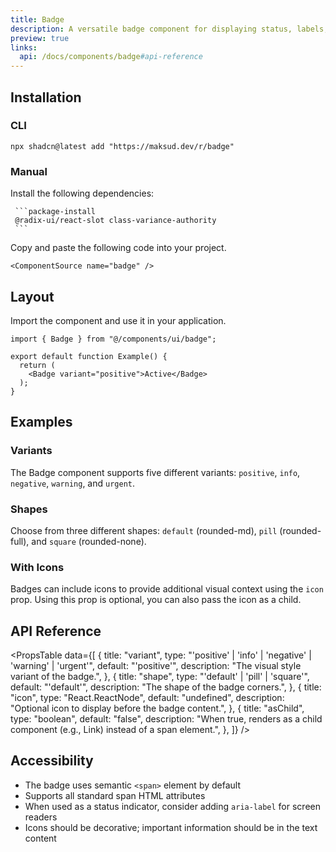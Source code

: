 ```yaml
---
title: Badge
description: A versatile badge component for displaying status, labels, and metadata with multiple variants and shapes.
preview: true
links:
  api: /docs/components/badge#api-reference
---
```


<ComponentTabs name="badge-demo" />

## Installation

### CLI

```package-install
npx shadcn@latest add "https://maksud.dev/r/badge"
```

### Manual

<Steps>
  <Step>
     Install the following dependencies:

     ```package-install
     @radix-ui/react-slot class-variance-authority
     ```
  </Step>
  <Step>
    Copy and paste the following code into your project.

    <ComponentSource name="badge" />
  </Step>
</Steps>

## Layout

Import the component and use it in your application.

```tsx
import { Badge } from "@/components/ui/badge";

export default function Example() {
  return (
    <Badge variant="positive">Active</Badge>
  );
}
```

## Examples

### Variants

<ComponentTabs name="badge-variants-demo" />

The Badge component supports five different variants: `positive`, `info`, `negative`, `warning`, and `urgent`.

### Shapes

<ComponentTabs name="badge-shapes-demo" />

Choose from three different shapes: `default` (rounded-md), `pill` (rounded-full), and `square` (rounded-none).

### With Icons

<ComponentTabs name="badge-with-icons-demo" />

Badges can include icons to provide additional visual context using the `icon` prop. Using this prop is optional, you can also pass the icon as a child.

## API Reference

<PropsTable
  data={[
    {
      title: "variant",
      type: "'positive' | 'info' | 'negative' | 'warning' | 'urgent'",
      default: "'positive'",
      description: "The visual style variant of the badge.",
    },
    {
      title: "shape",
      type: "'default' | 'pill' | 'square'",
      default: "'default'",
      description: "The shape of the badge corners.",
    },
    {
      title: "icon",
      type: "React.ReactNode",
      default: "undefined",
      description: "Optional icon to display before the badge content.",
    },
    {
      title: "asChild",
      type: "boolean",
      default: "false",
      description: "When true, renders as a child component (e.g., Link) instead of a span element.",
    },
  ]}
/>

## Accessibility

- The badge uses semantic `<span>` element by default
- Supports all standard span HTML attributes
- When used as a status indicator, consider adding `aria-label` for screen readers
- Icons should be decorative; important information should be in the text content
